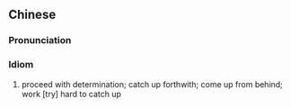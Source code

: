 {{also|迎头赶上}}
==Chinese==
{{zh-forms|s=迎头赶上|type=22}}

===Pronunciation===
{{zh-pron
|m=yíngtóu gǎnshàng
|cat=id
}}

===Idiom===
{{zh-idiom}}

# proceed with determination; catch up forthwith; come up from behind; work [try] hard to catch up